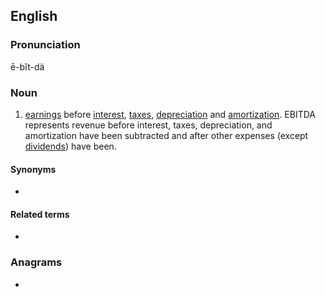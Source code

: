 {{also|ebitda}}
==English==
{{wikipedia}}

===Pronunciation===
ē-bĭt-dä

===Noun===
{{en-noun|-}}

# {{label|en|accounting}} [[earnings]] before [[interest]], [[tax]]es, [[depreciation]] and [[amortization]]. EBITDA represents revenue before interest, taxes, depreciation, and amortization have been subtracted and after other expenses (except [[dividend]]s) have been.

====Synonyms====
* {{l|en|EBITA}}

====Related terms====
* {{l|en|EBIT}}

===Anagrams===
* {{anagrams|en|a=abdeit|baetid|baited|bateid}}